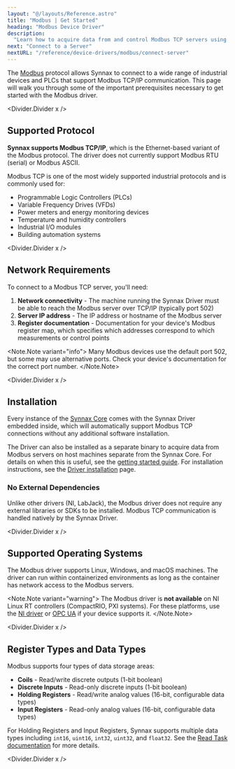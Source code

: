 ```yaml
---
layout: "@/layouts/Reference.astro"
title: "Modbus | Get Started"
heading: "Modbus Device Driver"
description:
  "Learn how to acquire data from and control Modbus TCP servers using Synnax."
next: "Connect to a Server"
nextURL: "/reference/device-drivers/modbus/connect-server"
---
```



The [Modbus](https://modbus.org) protocol allows Synnax to connect to a wide range of
industrial devices and PLCs that support Modbus TCP/IP communication. This page will
walk you through some of the important prerequisites necessary to get started with the
Modbus driver.

<Divider.Divider x />

## Supported Protocol

**Synnax supports Modbus TCP/IP**, which is the Ethernet-based variant of the Modbus
protocol. The driver does not currently support Modbus RTU (serial) or Modbus ASCII.

Modbus TCP is one of the most widely supported industrial protocols and is commonly used
for:

- Programmable Logic Controllers (PLCs)
- Variable Frequency Drives (VFDs)
- Power meters and energy monitoring devices
- Temperature and humidity controllers
- Industrial I/O modules
- Building automation systems

<Divider.Divider x />

## Network Requirements

To connect to a Modbus TCP server, you'll need:

1. **Network connectivity** - The machine running the Synnax Driver must be able to
   reach the Modbus server over TCP/IP (typically port 502)
2. **Server IP address** - The IP address or hostname of the Modbus server
3. **Register documentation** - Documentation for your device's Modbus register map,
   which specifies which addresses correspond to which measurements or control points

<Note.Note variant="info">
  Many Modbus devices use the default port 502, but some may use alternative ports.
  Check your device's documentation for the correct port number.
</Note.Note>

<Divider.Divider x />

## Installation

Every instance of the [Synnax Core](/reference/cluster/quick-start) comes with the
Synnax Driver embedded inside, which will automatically support Modbus TCP connections
without any additional software installation.

The Driver can also be installed as a separate binary to acquire data from Modbus
servers on host machines separate from the Synnax Core. For details on when this is
useful, see the [getting started guide](/reference/device-drivers/get-started). For
installation instructions, see the
[Driver installation](/reference/device-drivers/installation) page.

### No External Dependencies

Unlike other drivers (NI, LabJack), the Modbus driver does not require any external
libraries or SDKs to be installed. Modbus TCP communication is handled natively by the
Synnax Driver.

<Divider.Divider x />

## Supported Operating Systems

The Modbus driver supports Linux, Windows, and macOS machines. The driver can run within
containerized environments as long as the container has network access to the Modbus
servers.

<Note.Note variant="warning">
  The Modbus driver is **not available** on NI Linux RT controllers (CompactRIO, PXI
  systems). For these platforms, use the [NI
  driver](/reference/device-drivers/ni/get-started) or [OPC
  UA](/reference/device-drivers/opc-ua/connect-server) if your device supports it.
</Note.Note>

<Divider.Divider x />

## Register Types and Data Types

Modbus supports four types of data storage areas:

- **Coils** - Read/write discrete outputs (1-bit boolean)
- **Discrete Inputs** - Read-only discrete inputs (1-bit boolean)
- **Holding Registers** - Read/write analog values (16-bit, configurable data types)
- **Input Registers** - Read-only analog values (16-bit, configurable data types)

For Holding Registers and Input Registers, Synnax supports multiple data types including
`int16`, `uint16`, `int32`, `uint32`, and `float32`. See the
[Read Task documentation](/reference/device-drivers/modbus/read-task#data-types-for-registers)
for more details.

<Divider.Divider x />
